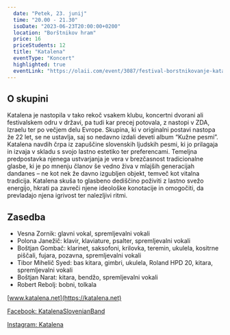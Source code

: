 ```yaml
---
  date: "Petek, 23. junij"
  time: "20.00 - 21.30"
  isoDate: "2023-06-23T20:00:00+0200"
  location: "Borštnikov hram"
  price: 16
  priceStudents: 12
  title: "Katalena"
  eventType: "Koncert"
  highlighted: true
  eventLink: "https://olaii.com/event/3087/festival-borstnikovanje-katalena?ref=KSMUMVX"
---
```


## O skupini

Katalena je nastopila v tako rekoč vsakem klubu, koncertni dvorani ali festivalskem odru v državi, pa tudi kar precej potovala, z nastopi v ZDA, Izraelu ter po večjem delu Evrope. Skupina, ki v originalni postavi nastopa že 22 let, se ne ustavlja, saj so nedavno izdali deveti album “Kužne pesmi”. Katalena navdih črpa iz zapuščine slovenskih ljudskih pesmi, ki jo prilagaja in izvaja v skladu s svojo lastno estetiko ter preferencami. Temeljna predpostavka njenega ustvarjanja je vera v brezčasnost tradicionalne glasbe, ki je po mnenju članov še vedno živa v mlajših generacijah dandanes – ne kot nek že davno izgubljen objekt, temveč kot vitalna tradicija. Katalena skuša to glasbeno dediščino poživiti z lastno svežo energijo, hkrati pa zavreči njene ideološke konotacije in omogočiti, da prevladajo njena igrivost ter nalezljivi ritmi.

## Zasedba

- Vesna Zornik: glavni vokal, spremljevalni vokali
- Polona Janežič: klavir, klaviature, psalter, spremljevalni vokali
- Boštjan Gombač: klarinet, saksofoni, krilovka, teremin, ukulela, kositrne piščali, fujara, pozavna, spremljevalni vokali
- Tibor Mihelič Syed: bas kitara, gimbri, ukulela, Roland HPD 20, kitara, spremljevalni vokali
- Boštjan Narat: kitara, bendžo, spremljevalni vokali
- Robert Rebolj: bobni, tolkala

[www.katalena.net](https://katalena.net)

[Facebook: KatalenaSlovenianBand](https://www.facebook.com/KatalenaSlovenianBand/)

[Instagram: Katalena](https://www.instagram.com/katalena_music/)